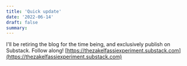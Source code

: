 ```yaml
---
title: 'Quick update'
date: '2022-06-14'
draft: false
summary:
---
```


I'll be retiring the blog for the time being, and exclusively publish on Substack. Follow along! [https://thezakelfassiexperiment.substack.com](https://thezakelfassiexperiment.substack.com)
